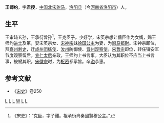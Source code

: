 '''王师约'''{{BD|1044年||1102年||}}，字'''君授'''，[[中国|中国]][[北宋|北宋]][[驸马|驸马]]，[[洛阳县|洛阳县]]（今[[河南省|河南省]][[洛阳市|洛阳市]]）人。
== 生平 ==
[[王审琦|王审琦]]玄孙，[[王承衍|王承衍]]曾孙<ref>《宋史》：“克臣，字子難。祖承衍尚秦國賢穆公主。”</ref>，[[王克臣|王克臣]]子。少好学，[[宋英宗|宋英宗]]想让儒臣作为女婿，赐王师约[[进士|进士]]及第，娶宋英宗女、[[宋神宗|宋神宗]]妹[[徐国公主|徐国公主]]为妻，为[[驸马都尉|驸马都尉]]。宋神宗即位，拜[[嘉州|嘉州]][[刺史|刺史]]，迁[[成州|成州]][[团练使|团练使]]、[[汝州|汝州]]防御使、[[晋州|晋州]][[观察使|观察使]]。[[宋哲宗|宋哲宗]]即位，转任镇安军节度观察留后。[[宣仁太后|宣仁太后]]亲政，王师约上书言事，大臣认为其职位不应当上书言事，被褫其职。[[宋徽宗|宋徽宗]]时，为[[枢密|枢密]]都承旨。卒[[谥|谥]]恭惠。

== 参考文献 ==
*《[[宋史|宋史]]》卷250
[[Category:宋朝驸马|L]]
[[Category:宋朝进士|L]]
[[Category:北宋刺史|L]]
[[Category:王姓|W]]
[[Category:谥恭惠|L]]
[[Category:洛阳人|L]]